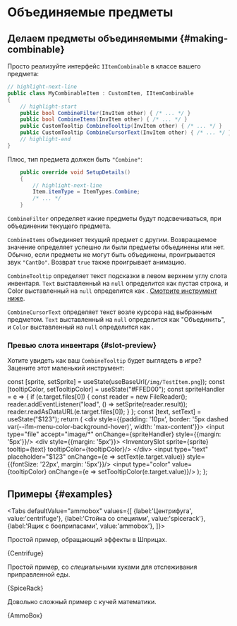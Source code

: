 # Объединяемые предметы


## Делаем предметы объединяемыми {#making-combinable}

Просто реализуйте интерфейс `IItemCombinable` в классе вашего предмета:

```csharp title="MyCombinableItem.cs"
// highlight-next-line
public class MyCombinableItem : CustomItem, IItemCombinable
{
    // highlight-start
    public bool CombineFilter(InvItem other) { /* ... */ }
    public bool CombineItems(InvItem other) { /* ... */ }
    public CustomTooltip CombineTooltip(InvItem other) { /* ... */ }
    public CustomTooltip CombineCursorText(InvItem other) { /* ... */ }
    // highlight-end
}
```

Плюс, тип предмета должен быть `"Combine"`:

```csharp
    public override void SetupDetails()
    {
        // highlight-next-line
        Item.itemType = ItemTypes.Combine;
        /* ... */
    }
```

`CombineFilter` определяет какие предметы будут подсвечиваться, при объединении текущего предмета.

`CombineItems` объединяет текущий предмет с другим. Возвращаемое значение определяет успешно ли были предметы объединены или нет. Обычно, если предметы не могут быть объединены, проигрывается звук `"CantDo"`. Возврат `true` также проигрывает анимацию.

`CombineTooltip` определяет текст подсказки в левом верхнем углу слота инвентаря. `Text` выставленный на `null` определится как пустая строка, и Color выставленный на `null` определится как <ColorSquare color='#FFED00'/>. [Смотрите инструмент ниже](#slot-preview).

`CombineCursorText` определяет текст возле курсора над выбранным предметом. `Text` выставленный на `null` определится как "Объединить", и `Color` выставленный на `null` определится как <ColorSquare color='#FFFFFF'/>.

### Превью слота инвентаря {#slot-preview}

Хотите увидеть как ваш `CombineTooltip` будет выглядеть в игре? Зацените этот маленький инструмент:


  const [sprite, setSprite] = useState(useBaseUrl(`/img/TestItem.png`));
  const [tooltipColor, setTooltipColor] = useState("#FFED00");
  const spriteHandler = e => {
    if (e.target.files[0]) {
      const reader = new FileReader();
      reader.addEventListener("load", () => setSprite(reader.result));
      reader.readAsDataURL(e.target.files[0]);
    }
  };
  const [text, setText] = useState("$123");
  return (
    <div style={{padding: '10px', border: '5px dashed var(--ifm-menu-color-background-hover)', width: 'max-content'}}>
      <input type="file" accept="image/*"
        onChange={spriteHandler} style={{margin: '5px'}}/>
      <div style={{margin: '5px'}}>
        <InventorySlot sprite={sprite} tooltip={text} tooltipColor={tooltipColor}/>
      </div>
      <input type="text" placeholder="$123" onChange={e => setText(e.target.value)} style={{fontSize: '22px', margin: '5px'}}/>
      <input type="color" value={tooltipColor} onChange={e => setTooltipColor(e.target.value)}/>
    </div>
  );
};

<PreviewTooltip/>

## Примеры {#examples}



<Tabs
    defaultValue="ammobox"
    values={[
        {label:'Центрифуга', value:'centrifuge'},
        {label:'Стойка со специями', value:'spicerack'},
        {label:'Ящик с боеприпасами', value:'ammobox'},
    ]}>
<TabItem value="centrifuge">

Простой пример, обращающий эффекты в Шприцах.

<CodeSnippet>{Centrifuge}</CodeSnippet>

</TabItem>
<TabItem value="spicerack">

Простой пример, со *специ*альными хуками для отслеживания приправленной еды.

<CodeSnippet>{SpiceRack}</CodeSnippet>

</TabItem>
<TabItem value="ammobox">

Довольно сложный пример с кучей математики.

<CodeSnippet>{AmmoBox}</CodeSnippet>

</TabItem>
</Tabs>